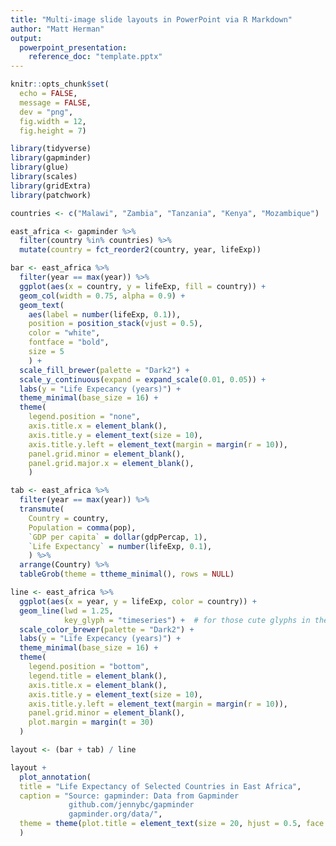 ```yaml
---
title: "Multi-image slide layouts in PowerPoint via R Markdown"
author: "Matt Herman"
output: 
  powerpoint_presentation:
    reference_doc: "template.pptx"
---
```


```r
knitr::opts_chunk$set(
  echo = FALSE,
  message = FALSE,
  dev = "png",
  fig.width = 12,
  fig.height = 7)
```

```r
library(tidyverse)
library(gapminder)
library(glue)
library(scales)
library(gridExtra)
library(patchwork)

countries <- c("Malawi", "Zambia", "Tanzania", "Kenya", "Mozambique") 

east_africa <- gapminder %>% 
  filter(country %in% countries) %>%
  mutate(country = fct_reorder2(country, year, lifeExp))

bar <- east_africa %>% 
  filter(year == max(year)) %>% 
  ggplot(aes(x = country, y = lifeExp, fill = country)) +
  geom_col(width = 0.75, alpha = 0.9) +
  geom_text(
    aes(label = number(lifeExp, 0.1)),
    position = position_stack(vjust = 0.5),
    color = "white",
    fontface = "bold",
    size = 5
    ) +
  scale_fill_brewer(palette = "Dark2") +
  scale_y_continuous(expand = expand_scale(0.01, 0.05)) +
  labs(y = "Life Expecancy (years)") +
  theme_minimal(base_size = 16) + 
  theme(
    legend.position = "none",
    axis.title.x = element_blank(),
    axis.title.y = element_text(size = 10),
    axis.title.y.left = element_text(margin = margin(r = 10)),
    panel.grid.minor = element_blank(),
    panel.grid.major.x = element_blank(),
    )

tab <- east_africa %>% 
  filter(year == max(year)) %>% 
  transmute(
    Country = country, 
    Population = comma(pop),
    `GDP per capita` = dollar(gdpPercap, 1),
    `Life Expectancy` = number(lifeExp, 0.1),
    ) %>% 
  arrange(Country) %>% 
  tableGrob(theme = ttheme_minimal(), rows = NULL)

line <- east_africa %>%
  ggplot(aes(x = year, y = lifeExp, color = country)) +
  geom_line(lwd = 1.25,
            key_glyph = "timeseries") +  # for those cute glyphs in the legend
  scale_color_brewer(palette = "Dark2") +
  labs(y = "Life Expecancy (years)") +
  theme_minimal(base_size = 16) +
  theme(
    legend.position = "bottom",
    legend.title = element_blank(),
    axis.title.x = element_blank(),
    axis.title.y = element_text(size = 10),
    axis.title.y.left = element_text(margin = margin(r = 10)),
    panel.grid.minor = element_blank(),
    plot.margin = margin(t = 30)
  )

layout <- (bar + tab) / line

layout +
  plot_annotation(
  title = "Life Expectancy of Selected Countries in East Africa",
  caption = "Source: gapminder: Data from Gapminder
             github.com/jennybc/gapminder
             gapminder.org/data/",
  theme = theme(plot.title = element_text(size = 20, hjust = 0.5, face = "bold"))
  )
```


